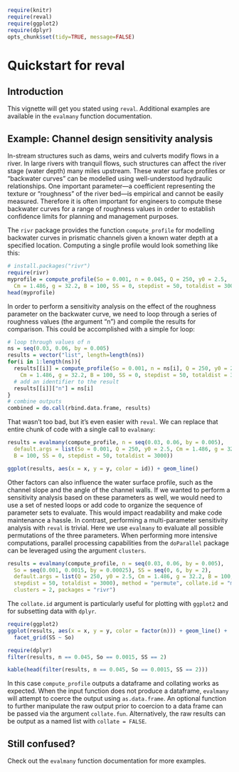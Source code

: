 %\VignetteEngine{knitr::knitr}
%\VignetteIndexEntry{quickstart}

```{r include=FALSE}
require(knitr)
require(reval)
require(ggplot2)
require(dplyr)
opts_chunk$set(tidy=TRUE, message=FALSE)
```

Quickstart for reval
====================

Introduction
------------
This vignette will get you stated using `reval`. Additional examples are 
available in the `evalmany` function documentation.

Example: Channel design sensitivity analysis
--------------------------------------------

In-stream structures such as dams, weirs and culverts modify flows in a river. 
In large rivers with tranquil flows, such structures can affect the river stage
(water depth) many miles upstream. These water surface profiles or "backwater 
curves" can be modelled using well-understood hydraulic relationships. One 
important parameter---a coefficient representing the texture or "roughness" of 
the river bed---is empirical and cannot be easily measured. Therefore it is 
often important for engineers to compute these backwater curves for a range of
roughness values in order to establish confidence limits for planning and 
management purposes.

The `rivr` package provides the function `compute_profile` for modelling 
backwater curves in prismatic channels given a known water depth at a specified 
location. Computing a single profile would look something like this: 

```{r single}
# install.packages("rivr")
require(rivr)
myprofile = compute_profile(So = 0.001, n = 0.045, Q = 250, y0 = 2.5, 
  Cm = 1.486, g = 32.2, B = 100, SS = 0, stepdist = 50, totaldist = 3000)
head(myprofile)
```

In order to perform a sensitivity analysis on the effect of the roughness 
parameter on the backwater curve, we need to loop through a series of roughness 
values (the argument "n") and compile the results for comparison. This could be 
accomplished with a simple for loop: 

```{r loop}
# loop through values of n
ns = seq(0.03, 0.06, by = 0.005)
results = vector("list", length=length(ns))
for(i in 1:length(ns)){
  results[[i]] = compute_profile(So = 0.001, n = ns[i], Q = 250, y0 = 2.5, 
    Cm = 1.486, g = 32.2, B = 100, SS = 0, stepdist = 50, totaldist = 3000)
  # add an identifier to the result
  results[[i]]["n"] = ns[i]
}
# combine outputs
combined = do.call(rbind.data.frame, results)
```
 
That wasn't too bad, but it's even easier with `reval`. We can replace that
entire chunk of code with a single call to `evalmany`:

```{r reval-single}
results = evalmany(compute_profile, n = seq(0.03, 0.06, by = 0.005),
  default.args = list(So = 0.001, Q = 250, y0 = 2.5, Cm = 1.486, g = 32.2, 
  B = 100, SS = 0, stepdist = 50, totaldist = 3000))
```
```{r plot-single, echo=FALSE, fig.width=10, fig.height=5, dpi=200}
ggplot(results, aes(x = x, y = y, color = id)) + geom_line()
```

Other factors can also influence the water surface profile, such as the channel
slope and the angle of the channel walls. If we wanted to perform a sensitivity
analysis based on these parameters as well, we would need to use a set 
of nested loops or add code to organize the sequence of parameter sets to 
evaluate. This would impact readability and make code maintenance a hassle. 
In contrast, performing a multi-parameter sensitivity analysis with `reval` is 
trivial. Here we use `evalmany` to evaluate all possible permutations of the 
three parameters. When performing more intensive computations, parallel 
processing capabilities from the `doParallel` package can be leveraged using 
the argument `clusters`.

```{r reval-multi}
results = evalmany(compute_profile, n = seq(0.03, 0.06, by = 0.005),
  So = seq(0.001, 0.0015, by = 0.00025), SS = seq(0, 6, by = 2),
  default.args = list(Q = 250, y0 = 2.5, Cm = 1.486, g = 32.2, B = 100, 
  stepdist = 50, totaldist = 3000), method = "permute", collate.id = "multi",
  clusters = 2, packages = "rivr")
```

The `collate.id` argument is particularly useful for plotting with `ggplot2`
and for subsetting data with `dplyr`.

```{r plot-curves, fig.width=10, dpi=200}
require(ggplot2)
ggplot(results, aes(x = x, y = y, color = factor(n))) + geom_line() + 
  facet_grid(SS ~ So)  
```
```{r filter-data, results="hide"}  
require(dplyr)
filter(results, n == 0.045, So == 0.0015, SS == 2)
```
```{r first-five, echo=FALSE}
kable(head(filter(results, n == 0.045, So == 0.0015, SS == 2)))
```

In this case `compute_profile` outputs a dataframe and collating works as 
expected. When the input function does not produce a dataframe, `evalmany` will
attempt to coerce the output using `as.data.frame`. An optional function to 
further manipulate the raw output prior to coercion to a data frame can be 
passed via the argument `collate.fun`. Alternatively, the raw results can be 
output as a named list with `collate = FALSE`. 


Still confused? 
---------------

Check out the `evalmany` function documentation for more examples.
